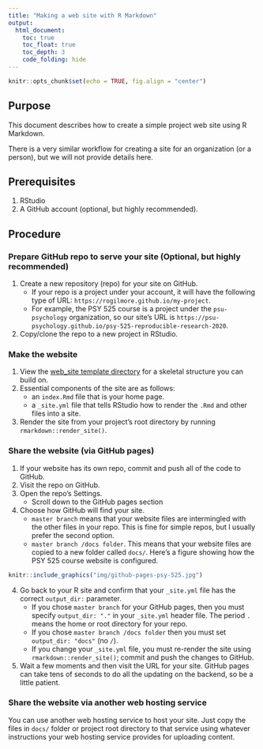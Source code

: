 ```yaml
---
title: "Making a web site with R Markdown"
output:
  html_document:
    toc: true
    toc_float: true
    toc_depth: 3
    code_folding: hide
---
```


```r
knitr::opts_chunk$set(echo = TRUE, fig.align = "center")
```

## Purpose

This document describes how to create a simple project web site using R Markdown.

There is a very similar workflow for creating a site for an organization (or a person), but we will not provide details here.

## Prerequisites

1. RStudio
2. A GitHub account (optional, but highly recommended).

## Procedure

### Prepare GitHub repo to serve your site (Optional, but highly recommended) 

1. Create a new repository (repo) for your site on GitHub.
    - If your repo is a project under your account, it will have the following type of URL: `https://rogilmore.github.io/my-project`.
    - For example, the PSY 525 course is a project under the `psu-psychology` organization, so our site's URL is `https://psu-psychology.github.io/psy-525-reproducible-research-2020`.
2. Copy/clone the repo to a new project in RStudio.

### Make the website

1. View the [web_site template directory](https://github.com/psu-psychology/psy-525-reproducible-research-2020/how-to/web_site_template/docs) for a skeletal structure you can build on.
2. Essential components of the site are as follows:
    - an `index.Rmd` file that is your home page.
    - a `_site.yml` file that tells RStudio how to render the `.Rmd` and other files into a site.
3. Render the site from your project's root directory by running `rmarkdown::render_site()`.

### Share the website (via GitHub pages)

1. If your website has its own repo, commit and push all of the code to GitHub.
2. Visit the repo on GitHub.
3. Open the repo's Settings.
    - Scroll down to the GitHub pages section
4. Choose how GitHub will find your site.
    - `master branch` means that your website files are intermingled with the other files in your repo.
    This is fine for simple repos, but I usually prefer the second option.
    - `master branch /docs folder`. This means that your website files are copied to a new folder called `docs/`. Here's a figure showing how the PSY 525 course website is configured.
    
```r
knitr::include_graphics("img/github-pages-psy-525.jpg")
```
    
4. Go back to your R site and confirm that your `_site.yml` file has the correct `output_dir:` parameter.
    - If you chose `master branch` for your GitHub pages, then you must specify `output_dir: "."` in your `_site.yml` header file. The period `.` means the home or root directory for your repo.
    - If you chose `master branch /docs folder` then you must set `output_dir: "docs"` (no `/`).
    - If you change your `_site.yml` file, you must re-render the site using `rmarkdown::render_site()`; commit and push the changes to GitHub.
5. Wait a few moments and then visit the URL for your site.
GitHub pages can take tens of seconds to do all the updating on the backend, so be a little patient.

### Share the website via another web hosting service

You can use another web hosting service to host your site.
Just copy the files in `docs/` folder or project root directory to that service using whatever instructions your web hosting service provides for uploading content.
